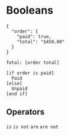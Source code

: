 # Booleans

```rockplate:tabs
{
  "order": {
    "paid": true,
    "total": "$450.00"
  }
}

Total: [order total]

[if order is paid]
  Paid
[else]
  Unpaid
[end if]
```

## Operators

`is`
`is not`
`are`
`are not`
